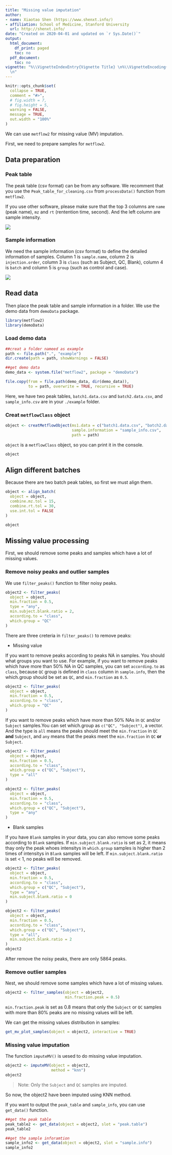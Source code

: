 ```yaml
---
title: "Missing value imputation"
author:
- name: Xiaotao Shen (https://www.shenxt.info/)
- affiliation: School of Medicine, Stanford University
  url: http://shenxt.info/
date: "Created on 2020-04-01 and updated on `r Sys.Date()`"
output:
  html_document:
    df_print: paged
    toc: no
  pdf_document:
    toc: no
vignette: "%\\VignetteIndexEntry{Vignette Title} \n%\\VignetteEncoding{UTF-8}\n%\\VignetteEngine{knitr::rmarkdown}
  \n"
---
```


```r
knitr::opts_chunk$set(
  collapse = TRUE,
  comment = "#>",
  # fig.width = 7, 
  # fig.height = 5,
  warning = FALSE,
  message = TRUE,
  out.width = "100%"
)
```

We can use `metflow2` for missing value (MV) imputation.

First, we need to prepare samples for `metflow2`.

## **Data preparation**

### **Peak table**

The peak table (csv format) can be from any software. We recomment that you use the `Peak_table_for_cleaning.csv` from `processData()` function from `metflow2`.

If you use other software, please make sure that the top 3 columns are `name` (peak name), `mz` and `rt` (rentention time, second). And the left column are sample intensity.

![](../man/figures/Screen Shot 2020-04-01 at 1.07.37 PM.png)

### **Sample information**

We need the sample information (csv format) to define the detailed information of samples. Column 1 is `sample.name`, column 2 is `injection.order`, column 3 is `class` (such as Subject, QC, Blank), column 4 is `batch` and column 5 is `group` (such as control and case).


![](../man/figures/Screen Shot 2020-04-02 at 8.40.02 AM.png)


## **Read data**

Then place the peak table and sample information in a folder. We use the demo data from `demoData` package.

```r
library(metflow2)
library(demoData)
```

### **Load demo data**

```r
##creat a folder nameed as example
path <- file.path(".", "example")
dir.create(path = path, showWarnings = FALSE)
```

```r
##get demo data
demo_data <- system.file("metflow2", package = "demoData")

file.copy(from = file.path(demo_data, dir(demo_data)), 
          to = path, overwrite = TRUE, recursive = TRUE)
```

Here, we have two peak tables, `batch1.data.csv` and `batch2.data.csv`, and `sample_info.csv` are in your `./example` folder.

### **Creat `metflowClass` object**

```r
object <- creatMetflowObject(ms1.data = c("batch1.data.csv", "batch2.data.csv"),
                             sample.information = "sample_info.csv",
                             path = path)
```

`object` is a `metflowClass` object, so you can print it in the console.

```r
object
```


## **Align different batches**

Because there are two batch peak tables, so first we must align them.

```r
object <- align_batch(
  object = object,
  combine.mz.tol = 15,
  combine.rt.tol = 30,
  use.int.tol = FALSE
)
```

```r
object
```

## **Missing value processing**

First, we should remove some peaks and samples which have a lot of missing values.

### **Remove noisy peaks and outlier samples**

We use `filter_peaks()` function to filter noisy peaks.

```r
object2 <- filter_peaks(
  object = object,
  min.fraction = 0.5,
  type = "any",
  min.subject.blank.ratio = 2,
  according.to = "class",
  which.group = "QC"
)
```

There are three creteria in `filter_peaks()` to remove peaks:

* Missing value

If you want to remove peaks according to peaks NA in samples. You should what groups you want to use. For example, if you want to remove peaks which have more than 50% NA in QC samples, you can set `according.to` as `class`, because `QC` group is defined in `class` column in `sample.info`, then the which.group should be set as `QC`, and `min.fraction` as `0.5`.

```r
object2 <- filter_peaks(
  object = object,
  min.fraction = 0.5,
  according.to = "class",
  which.group = "QC"
)
```

If you want to remove peaks which have more than 50% NAs in `QC` and/or `Subject` samples.You can set which.group as `c("QC", "Subject")`, a vector. And the type is `all` means the peaks should meet the `min.fraction` in `QC` **and** `Subject`, and `any` means that the peaks meet the `min.fraction` in `QC` **or** `Subject`.

```r
object2 <- filter_peaks(
  object = object,
  min.fraction = 0.5,
  according.to = "class",
  which.group = c("QC", "Subject"),
  type = "all"
)
```

```r
object2 <- filter_peaks(
  object = object,
  min.fraction = 0.5,
  according.to = "class",
  which.group = c("QC", "Subject"),
  type = "any"
)
```

* Blank samples

If you have `Blank` samples in your data, you can also remove some peaks according to `Blank` samples. If `min.subject.blank.ratio` is set as 2, it means thay only the peak whoes intensitys in `which.group` samples is higher than 2 times of intensitys in `Blank` samples will be left. If `min.subject.blank.ratio` is set < 1, no peaks will be removed.

```r
object2 <- filter_peaks(
  object = object,
  min.fraction = 0.5,
  according.to = "class",
  which.group = c("QC", "Subject"),
  type = "any",
  min.subject.blank.ratio = 0
)
```

```r
object2 <- filter_peaks(
  object = object,
  min.fraction = 0.5,
  according.to = "class",
  which.group = c("QC", "Subject"),
  type = "all",
  min.subject.blank.ratio = 2
)
object2
```

After remove the noisy peaks, there are only 5864 peaks.

### **Remove outlier samples**

Nest, we should remove some samples which have a lot of missing values.

```r
object2 <- filter_samples(object = object2,
                          min.fraction.peak = 0.5)
```

`min.fraction.peak` is set as 0.8 means that only the `Subject` or `QC` samples with more than 80% peaks are no missing values will be left.

We can get the missing values distribution in samples:

```r
get_mv_plot_samples(object = object2, interactive = TRUE)
```

### **Missing value imputation**

The function `imputeMV()` is uesed to do missing value imputation.

```r
object2 <- imputeMV(object = object2,
                    method = "knn")
object2
```

> Note: Only the `Subject` and `QC` samples are imputed.

So now, the object2 have been imputed using KNN method.

If you want to output the `peak_table` and `sample_info`, you can use `get_data()` function.

```r
##get the peak table
peak_table2 <- get_data(object = object2, slot = "peak.table")
peak_table2
```

```r
##get the sample inforamtion
sample_info2 <- get_data(object = object2, slot = "sample.info")
sample_info2
```
